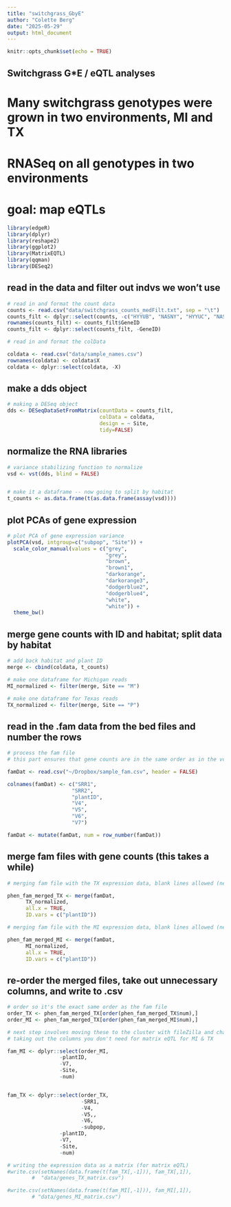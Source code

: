 ```yaml
---
title: "switchgrass_GbyE"
author: "Colette Berg"
date: "2025-05-29"
output: html_document
---
```


```r
knitr::opts_chunk$set(echo = TRUE)
```

## Switchgrass G*E / eQTL analyses

# Many switchgrass genotypes were grown in two environments, MI and TX

# RNASeq on all genotypes in two environments

# goal: map eQTLs 

```r

library(edgeR)
library(dplyr)
library(reshape2)
library(ggplot2)
library(MatrixEQTL)
library(qqman)
library(DESeq2)

```

## read in the data and filter out indvs we won't use 

```r
# read in and format the count data 
counts <- read.csv("data/switchgrass_counts_medFilt.txt", sep = "\t")
counts_filt <- dplyr::select(counts, -c("HYYUB", "NASNY", "HYYUC", "NASNZ"))
rownames(counts_filt) <- counts_filt$GeneID
counts_filt <- dplyr::select(counts_filt, -GeneID)

# read in and format the colData

coldata <- read.csv("data/sample_names.csv")
rownames(coldata) <- coldata$X
coldata <- dplyr::select(coldata, -X)

```

## make a dds object 

```r


# making a DESeq object
dds <- DESeqDataSetFromMatrix(countData = counts_filt,
                              colData = coldata,
                              design = ~ Site,
                              tidy=FALSE)


```

## normalize the RNA libraries

```r
# variance stabilizing function to normalize
vsd <- vst(dds, blind = FALSE)


# make it a dataframe -- now going to split by habitat 
t_counts <- as.data.frame(t(as.data.frame(assay(vsd))))

```
## plot PCAs of gene expression 

```r

# plot PCA of gene expression variance
plotPCA(vsd, intgroup=c("subpop", "Site")) +
  scale_color_manual(values = c("grey",
                                "grey",
                                "brown",
                                "brown1",
                                "darkorange",
                                "darkorange3",
                                "dodgerblue2", 
                                "dodgerblue4",
                                "white",
                                "white")) +
  theme_bw()

```
## merge gene counts with ID and habitat; split data by habitat 

```r
# add back habitat and plant ID
merge <- cbind(coldata, t_counts)

# make one dataframe for Michigan reads
MI_normalized <- filter(merge, Site == "M")

# make one dataframe for Texas reads
TX_normalized <- filter(merge, Site == "P")

```

## read in the .fam data from the bed files and number the rows 

```r

# process the fam file 
# this part ensures that gene counts are in the same order as in the vcf 

famDat <- read.csv("~/Dropbox/sample_fam.csv", header = FALSE)

colnames(famDat) <- c("SRR1", 
                     "SRR2", 
                     "plantID", 
                     "V4", 
                     "V5", 
                     "V6", 
                     "V7")

famDat <- mutate(famDat, num = row_number(famDat))

```

## merge fam files with gene counts (this takes a while)

```r

# merging fam file with the TX expression data, blank lines allowed (needs the exact same # of lines as the fam file.)

phen_fam_merged_TX <- merge(famDat, 
      TX_normalized, 
      all.x = TRUE,
      ID.vars = c("plantID"))

# merging fam file with the MI expression data, blank lines allowed (needs the exact same # of lines as the fam file.)

phen_fam_merged_MI <- merge(famDat, 
      MI_normalized, 
      all.x = TRUE,
      ID.vars = c("plantID"))
```

## re-order the merged files, take out unnecessary columns, and write to .csv

```r

# order so it's the exact same order as the fam file 
order_TX <- phen_fam_merged_TX[order(phen_fam_merged_TX$num),]
order_MI <- phen_fam_merged_TX[order(phen_fam_merged_MI$num),]

# next step involves moving these to the cluster with fileZilla and changing the name to chrom-by-chrom (since each chrom needs a fam file)
# taking out the columns you don't need for matrix eQTL for MI & TX 

fam_MI <- dplyr::select(order_MI, 
                 -plantID,
                 -V7,
                 -Site,
                 -num)


fam_TX <- dplyr::select(order_TX, 
                        -SRR1,
                        -V4,
                        -V5,,
                        -V6,
                        -subpop,
                 -plantID,
                 -V7,
                 -Site,
                 -num)

# writing the expression data as a matrix (for matrix eQTL)
#write.csv(setNames(data.frame(t(fam_TX[,-1])), fam_TX[,1]),
        #  "data/genes_TX_matrix.csv")

#write.csv(setNames(data.frame(t(fam_MI[,-1])), fam_MI[,1]),
        # "data/genes_MI_matrix.csv")

```